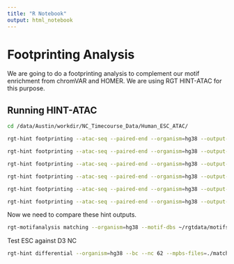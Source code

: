 ```yaml
---
title: "R Notebook"
output: html_notebook
---
```

# Footprinting Analysis
We are going to do a footprinting analysis to complement our motif enrichment from chromVAR and HOMER. We are using RGT HINT-ATAC for this purpose.

## Running HINT-ATAC

```bash
cd /data/Austin/workdir/NC_Timecourse_Data/Human_ESC_ATAC/

rgt-hint footprinting --atac-seq --paired-end --organism=hg38 --output-location=./HINT  --output-prefix=ES_D0_1_HINT ./BAM/ATAC_ES_D0_1_toGRCh38_sorted_nodups.bam ./Peaks/ATAC_ES_D0_1_toGRCh38_sorted_nodups.bam_peaks.narrowPeak

rgt-hint footprinting --atac-seq --paired-end --organism=hg38 --output-location=./HINT  --output-prefix=ES_D0_2_HINT ./BAM/ATAC_ES_D0_2_toGRCh38_sorted_nodups.bam ./Peaks/ATAC_ES_D0_2_toGRCh38_sorted_nodups.bam_peaks.narrowPeak

rgt-hint footprinting --atac-seq --paired-end --organism=hg38 --output-location=./HINT  --output-prefix=NC_D3_1_HINT ./BAM/ATAC_NC_D3_1_toGRCh38_sorted_nodups.bam ./Peaks/ATAC_NC_D3_1_toGRCh38_sorted_nodups.bam_peaks.narrowPeak

rgt-hint footprinting --atac-seq --paired-end --organism=hg38 --output-location=./HINT  --output-prefix=NC_D3_2_HINT ./BAM/ATAC_NC_D3_2_toGRCh38_sorted_nodups.bam ./Peaks/ATAC_NC_D3_2_toGRCh38_sorted_nodups.bam_peaks.narrowPeak

rgt-hint footprinting --atac-seq --paired-end --organism=hg38 --output-location=./HINT  --output-prefix=NC_D5_1_HINT ./BAM/ATAC_NC_D5_1_toGRCh38_sorted_nodups.bam ./Peaks/ATAC_NC_D5_1_toGRCh38_sorted_nodups.bam_peaks.narrowPeak

rgt-hint footprinting --atac-seq --paired-end --organism=hg38 --output-location=./HINT  --output-prefix=NC_D5_2_HINT ./BAM/ATAC_NC_D5_2_toGRCh38_sorted_nodups.bam ./Peaks/ATAC_NC_D5_2_toGRCh38_sorted_nodups.bam_peaks.narrowPeak

```

Now we need to compare these hint outputs.
```bash
rgt-motifanalysis matching --organism=hg38 --motif-dbs ~/rgtdata/motifs/JASPAR2020-Vert-NonRedundant --rmdup --input-files ./HINT/ES_D0_1_HINT.bed ./HINT/ES_D0_2_HINT.bed ./HINT/NC_D3_1_HINT.bed ./HINT/NC_D3_2_HINT.bed ./HINT/NC_D5_1_HINT.bed ./HINT/NC_D5_2_HINT.bed
```

Test ESC against D3 NC

```bash
rgt-hint differential --organism=hg38 --bc --nc 62 --mpbs-files=./match/Time1_HINT_mpbs.bed,./match/Time7_HINT_mpbs.bed --reads-files=Time1.bam,Time7.bam --conditions=Time1,Time7 --output-location=Time1_vs_Time7
```
